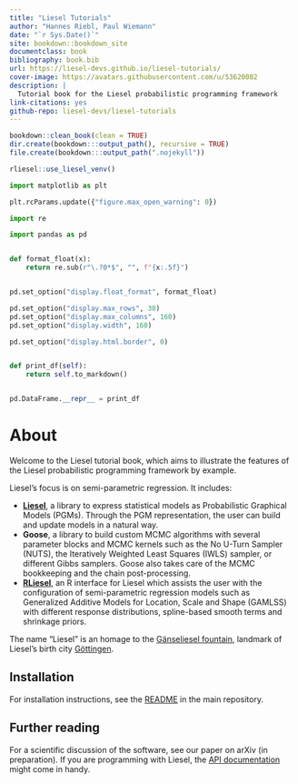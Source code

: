 ```yaml
---
title: "Liesel Tutorials"
author: "Hannes Riebl, Paul Wiemann"
date: "`r Sys.Date()`"
site: bookdown::bookdown_site
documentclass: book
bibliography: book.bib
url: https://liesel-devs.github.io/liesel-tutorials/
cover-image: https://avatars.githubusercontent.com/u/53620082
description: |
  Tutorial book for the Liesel probabilistic programming framework
link-citations: yes
github-repo: liesel-devs/liesel-tutorials
---
```


```r
bookdown::clean_book(clean = TRUE)
dir.create(bookdown:::output_path(), recursive = TRUE)
file.create(bookdown:::output_path(".nojekyll"))
```

```r
rliesel::use_liesel_venv()
```

```python
import matplotlib as plt

plt.rcParams.update({"figure.max_open_warning": 0})
```

```python
import re

import pandas as pd


def format_float(x):
    return re.sub(r"\.?0*$", "", f"{x:.5f}")


pd.set_option("display.float_format", format_float)

pd.set_option("display.max_rows", 30)
pd.set_option("display.max_columns", 160)
pd.set_option("display.width", 160)

pd.set_option("display.html.border", 0)


def print_df(self):
    return self.to_markdown()


pd.DataFrame.__repr__ = print_df
```

# About

Welcome to the Liesel tutorial book, which aims to illustrate the features of the Liesel probabilistic programming framework by example.

Liesel's focus is on semi-parametric regression. It includes:

- [**Liesel**](https://github.com/liesel-devs/liesel), a library to express statistical models as Probabilistic Graphical Models (PGMs). Through the PGM representation, the user can build and update models in a natural way.
- **Goose**, a library to build custom MCMC algorithms with several parameter blocks and MCMC kernels such as the No U-Turn Sampler (NUTS), the Iteratively Weighted Least Squares (IWLS) sampler, or different Gibbs samplers. Goose also takes care of the MCMC bookkeeping and the chain post-processing.
- [**RLiesel**](https://github.com/liesel-devs/rliesel), an R interface for Liesel which assists the user with the configuration of semi-parametric regression models such as Generalized Additive Models for Location, Scale and Shape (GAMLSS) with different response distributions, spline-based smooth terms and shrinkage priors.

The name "Liesel" is an homage to the [Gänseliesel fountain](https://en.wikipedia.org/wiki/G%C3%A4nseliesel), landmark of Liesel's birth city [Göttingen](https://en.wikipedia.org/wiki/G%C3%B6ttingen).

## Installation

For installation instructions, see the [README](https://github.com/liesel-devs/liesel#installation) in the main repository.

## Further reading

For a scientific discussion of the software, see our paper on arXiv (in preparation). If you are programming with Liesel, the [API documentation](https://liesel-devs.github.io/liesel) might come in handy.
